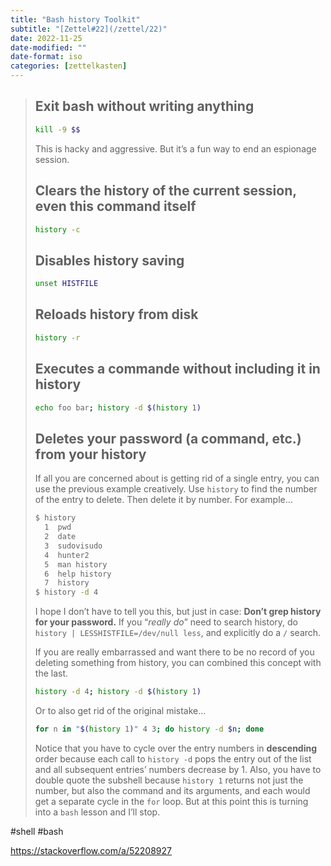 ```yaml
---
title: "Bash history Toolkit"
subtitle: "[Zettel#22](/zettel/22)"
date: 2022-11-25
date-modified: ""
date-format: iso
categories: [zettelkasten]
---
```

> ## Exit bash without writing anything
>
> ```bash
> kill -9 $$
> ```
>
> This is hacky and aggressive. But it's a fun way to end an espionage session.
>
> ## Clears the history of the current session, even this command itself
>
> ```bash
> history -c
> ```
>
> ## Disables history saving
>
> ```bash
> unset HISTFILE
> ```
>
> ##  Reloads history from disk
>
> ```bash
> history -r
> ```
>
> ## Executes a commande without including it in history
>
> ```bash
> echo foo bar; history -d $(history 1)
> ```
>
> ## Deletes your password (a command, etc.) from your history
>
> If all you are concerned about is getting rid of a single entry, you can use the previous example creatively. Use `history` to find the number of the entry to delete. Then delete it by number. For example...
>
> ```bash
> $ history
>   1  pwd
>   2  date
>   3  sudovisudo
>   4  hunter2
>   5  man history
>   6  help history
>   7  history
> $ history -d 4
> ```
>
> I hope I don't have to tell you this, but just in case: **Don't grep history for your password.** If you "*really do*" need to search history, do `history | LESSHISTFILE=/dev/null less`, and explicitly do a `/` search.
>
> If you are really embarrassed and want there to be no record of you deleting something from history, you can combined this concept with the last.
>
> ```bash
> history -d 4; history -d $(history 1)
> ```
>
> Or to also get rid of the original mistake...
>
> ```bash
> for n in "$(history 1)" 4 3; do history -d $n; done
> ```
>
> Notice that you have to cycle over the entry numbers in **descending** order because each call to `history -d` pops the entry out of the list and all subsequent entries' numbers decrease by 1. Also, you have to double quote the subshell because `history 1` returns not just the number, but also the command and its arguments, and each would get a separate cycle in the `for` loop. But at this point this is turning into a `bash` lesson and I'll stop.

  #shell #bash

<https://stackoverflow.com/a/52208927>
